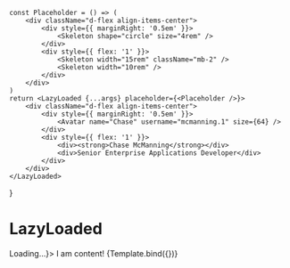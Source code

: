 

<Meta title="Layout/LazyLoaded" component={LazyLoaded} />

    const Placeholder = () => (
        <div className="d-flex align-items-center">
            <div style={{ marginRight: '0.5em' }}>
                <Skeleton shape="circle" size="4rem" />
            </div>
            <div style={{ flex: '1' }}>
                <Skeleton width="15rem" className="mb-2" />
                <Skeleton width="10rem" />
            </div>
        </div>
    )
    return <LazyLoaded {...args} placeholder={<Placeholder />}>
        <div className="d-flex align-items-center">
            <div style={{ marginRight: '0.5em' }}>
                <Avatar name="Chase" username="mcmanning.1" size={64} />
            </div>
            <div style={{ flex: '1' }}>
                <div><strong>Chase McManning</strong></div>
                <div>Senior Enterprise Applications Developer</div>
            </div>
        </div>
    </LazyLoaded>
}

# LazyLoaded

<Description of={LazyLoaded} />

<Canvas>
    <Story name="Basic">
        <LazyLoaded loading={true} placeholder={<div>Loading...</div>}>
            I am content!
        </LazyLoaded>
    </Story>
</Canvas>

<ArgsTable of={LazyLoaded} />

<Canvas>
    <Story
        name="Profile"
        args={{
            loading: true,
        }}
    >{Template.bind({})}</Story>
</Canvas>
